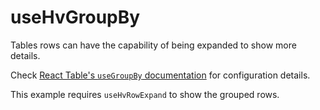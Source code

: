 
<Meta title="Visualizations/Table/Table Hooks/useHvGroupBy" />

# useHvGroupBy

Tables rows can have the capability of being expanded to show more details.

Check [React Table's `useGroupBy` documentation](https://react-table.tanstack.com/docs/api/useGroupBy) for configuration details.

This example requires `useHvRowExpand` to show the grouped rows.

<Canvas>
  <Story name="useHvGroupBy" story={UseHvGroupByStory} />
</Canvas>

